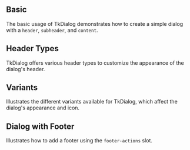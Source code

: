 
## Basic

The basic usage of TkDialog demonstrates how to create a simple dialog with a `header`, `subheader`, and `content`.

<Basic />

## Header Types

TkDialog offers various header types to customize the appearance of the dialog's header.

<HeaderTypes />

## Variants

Illustrates the different variants available for TkDialog, which affect the dialog's appearance and icon.

<Variants />

## Dialog with Footer

Illustrates how to add a footer using the `footer-actions` slot.

<DialogWithFooter />